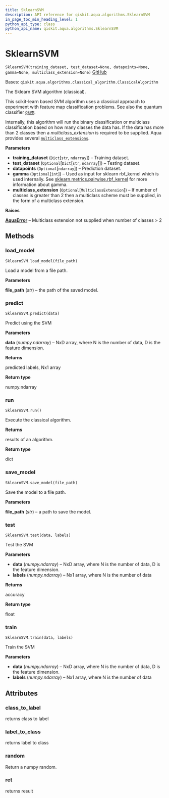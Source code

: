 ```yaml
---
title: SklearnSVM
description: API reference for qiskit.aqua.algorithms.SklearnSVM
in_page_toc_min_heading_level: 1
python_api_type: class
python_api_name: qiskit.aqua.algorithms.SklearnSVM
---
```


# SklearnSVM

<span id="qiskit.aqua.algorithms.SklearnSVM" />

`SklearnSVM(training_dataset, test_dataset=None, datapoints=None, gamma=None, multiclass_extension=None)` [GitHub](https://github.com/qiskit-community/qiskit-aqua/tree/stable/0.9/qiskit/aqua/algorithms/classifiers/sklearn_svm/sklearn_svm.py "view source code")

Bases: `qiskit.aqua.algorithms.classical_algorithm.ClassicalAlgorithm`

The Sklearn SVM algorithm (classical).

This scikit-learn based SVM algorithm uses a classical approach to experiment with feature map classification problems. See also the quantum classifier [`QSVM`](qiskit.aqua.algorithms.QSVM "qiskit.aqua.algorithms.QSVM").

Internally, this algorithm will run the binary classification or multiclass classification based on how many classes the data has. If the data has more than 2 classes then a *multiclass\_extension* is required to be supplied. Aqua provides several [`multiclass_extensions`](qiskit.aqua.components.multiclass_extensions#module-qiskit.aqua.components.multiclass_extensions "qiskit.aqua.components.multiclass_extensions").

**Parameters**

*   **training\_dataset** (`Dict`\[`str`, `ndarray`]) – Training dataset.
*   **test\_dataset** (`Optional`\[`Dict`\[`str`, `ndarray`]]) – Testing dataset.
*   **datapoints** (`Optional`\[`ndarray`]) – Prediction dataset.
*   **gamma** (`Optional`\[`int`]) – Used as input for sklearn rbf\_kernel which is used internally. See [sklearn.metrics.pairwise.rbf\_kernel](https://scikit-learn.org/stable/modules/generated/sklearn.metrics.pairwise.rbf_kernel.html) for more information about gamma.
*   **multiclass\_extension** (`Optional`\[`MulticlassExtension`]) – If number of classes is greater than 2 then a multiclass scheme must be supplied, in the form of a multiclass extension.

**Raises**

[**AquaError**](qiskit.aqua.AquaError "qiskit.aqua.AquaError") – Multiclass extension not supplied when number of classes > 2

## Methods

### load\_model

<span id="qiskit.aqua.algorithms.SklearnSVM.load_model" />

`SklearnSVM.load_model(file_path)`

Load a model from a file path.

**Parameters**

**file\_path** (*str*) – the path of the saved model.

### predict

<span id="qiskit.aqua.algorithms.SklearnSVM.predict" />

`SklearnSVM.predict(data)`

Predict using the SVM

**Parameters**

**data** (*numpy.ndarray*) – NxD array, where N is the number of data, D is the feature dimension.

**Returns**

predicted labels, Nx1 array

**Return type**

numpy.ndarray

### run

<span id="qiskit.aqua.algorithms.SklearnSVM.run" />

`SklearnSVM.run()`

Execute the classical algorithm.

**Returns**

results of an algorithm.

**Return type**

dict

### save\_model

<span id="qiskit.aqua.algorithms.SklearnSVM.save_model" />

`SklearnSVM.save_model(file_path)`

Save the model to a file path.

**Parameters**

**file\_path** (*str*) – a path to save the model.

### test

<span id="qiskit.aqua.algorithms.SklearnSVM.test" />

`SklearnSVM.test(data, labels)`

Test the SVM

**Parameters**

*   **data** (*numpy.ndarray*) – NxD array, where N is the number of data, D is the feature dimension.
*   **labels** (*numpy.ndarray*) – Nx1 array, where N is the number of data

**Returns**

accuracy

**Return type**

float

### train

<span id="qiskit.aqua.algorithms.SklearnSVM.train" />

`SklearnSVM.train(data, labels)`

Train the SVM

**Parameters**

*   **data** (*numpy.ndarray*) – NxD array, where N is the number of data, D is the feature dimension.
*   **labels** (*numpy.ndarray*) – Nx1 array, where N is the number of data

## Attributes

<span id="qiskit.aqua.algorithms.SklearnSVM.class_to_label" />

### class\_to\_label

returns class to label

<span id="qiskit.aqua.algorithms.SklearnSVM.label_to_class" />

### label\_to\_class

returns label to class

<span id="qiskit.aqua.algorithms.SklearnSVM.random" />

### random

Return a numpy random.

<span id="qiskit.aqua.algorithms.SklearnSVM.ret" />

### ret

returns result

